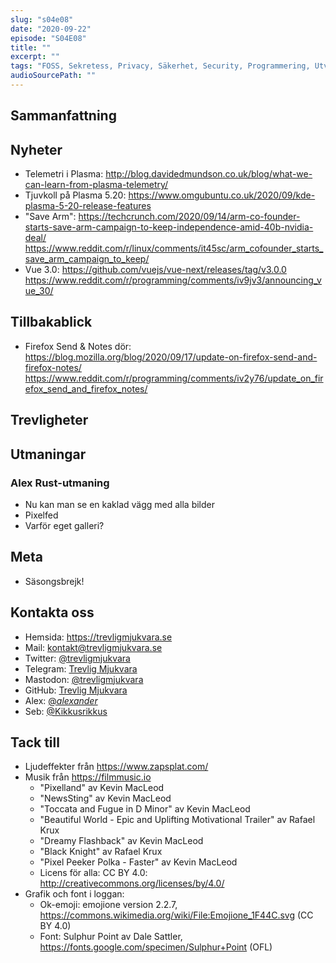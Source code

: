```yaml
---
slug: "s04e08"
date: "2020-09-22"
episode: "S04E08"
title: ""
excerpt: "" 
tags: "FOSS, Sekretess, Privacy, Säkerhet, Security, Programmering, Utveckling, RaspberryPi, Mjukvara, PinePhone, Technology, Linux, Open Source, " 
audioSourcePath: ""
---
```

## Sammanfattning

## Nyheter
- Telemetri i Plasma: http://blog.davidedmundson.co.uk/blog/what-we-can-learn-from-plasma-telemetry/
- Tjuvkoll på Plasma 5.20: https://www.omgubuntu.co.uk/2020/09/kde-plasma-5-20-release-features
- "Save Arm": https://techcrunch.com/2020/09/14/arm-co-founder-starts-save-arm-campaign-to-keep-independence-amid-40b-nvidia-deal/
https://www.reddit.com/r/linux/comments/it45sc/arm_cofounder_starts_save_arm_campaign_to_keep/
- Vue 3.0: https://github.com/vuejs/vue-next/releases/tag/v3.0.0
https://www.reddit.com/r/programming/comments/iv9jv3/announcing_vue_30/

## Tillbakablick
- Firefox Send & Notes dör: https://blog.mozilla.org/blog/2020/09/17/update-on-firefox-send-and-firefox-notes/
https://www.reddit.com/r/programming/comments/iv2y76/update_on_firefox_send_and_firefox_notes/

## Trevligheter

## Utmaningar
### Alex Rust-utmaning
- Nu kan man se en kaklad vägg med alla bilder
- Pixelfed
- Varför eget galleri? 
## Meta 
- Säsongsbrejk!

## Kontakta oss
- Hemsida: https://trevligmjukvara.se
- Mail: kontakt@trevligmjukvara.se
- Twitter: [@trevligmjukvara](https://twitter.com/trevligmjukvara)
- Telegram: [Trevlig Mjukvara](https://t.me/trevligmjukvara)
- Mastodon: [@trevligmjukvara](https://mastodon.linuxkompis.se/@trevligmjukvara)
- GitHub: [Trevlig Mjukvara](https://github.com/trevligmjukvara)
- Alex: [@_alexander_](https://mastodon.online/@_alexander_)
- Seb: [@Kikkusrikkus](https://twitter.com/Kikkusrikkus)

## Tack till
- Ljudeffekter från https://www.zapsplat.com/
- Musik från https://filmmusic.io
  - "Pixelland" av Kevin MacLeod
  - "NewsSting" av Kevin MacLeod
  - "Toccata and Fugue in D Minor" av Kevin MacLeod
  - "Beautiful World - Epic and Uplifting Motivational Trailer" av Rafael Krux
  - "Dreamy Flashback" av Kevin MacLeod
  - "Black Knight" av Rafael Krux
  - "Pixel Peeker Polka - Faster" av Kevin MacLeod
  - Licens för alla: CC BY 4.0: http://creativecommons.org/licenses/by/4.0/
- Grafik och font i loggan:
  - Ok-emoji: emojione version 2.2.7, https://commons.wikimedia.org/wiki/File:Emojione_1F44C.svg (CC BY 4.0)
  - Font: Sulphur Point av Dale Sattler, https://fonts.google.com/specimen/Sulphur+Point (OFL)
